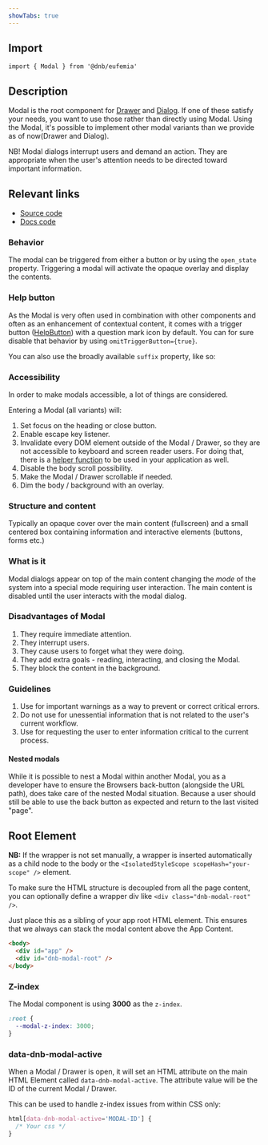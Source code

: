 ```yaml
---
showTabs: true
---
```



## Import

```tsx
import { Modal } from '@dnb/eufemia'
```

## Description

Modal is the root component for [Drawer](/uilib/components/drawer) and [Dialog](/uilib/components/dialog). If one of these satisfy your needs, you want to use those rather than directly using Modal. Using the Modal, it's possible to implement other modal variants than we provide as of now(Drawer and Dialog).

NB! Modal dialogs interrupt users and demand an action. They are appropriate when the user's attention needs to be directed toward important information.

## Relevant links

- [Source code](https://github.com/dnbexperience/eufemia/tree/main/packages/dnb-eufemia/src/components/modal)
- [Docs code](https://github.com/dnbexperience/eufemia/tree/main/packages/dnb-design-system-portal/src/docs/uilib/components/modal)

### Behavior

The modal can be triggered from either a button or by using the `open_state` property. Triggering a modal will activate the opaque overlay and display the contents.

### Help button

As the Modal is very often used in combination with other components and often as an enhancement of contextual content, it comes with a trigger button ([HelpButton](/uilib/components/help-button)) with a question mark icon by default. You can for sure disable that behavior by using `omitTriggerButton={true}`.

You can also use the broadly available `suffix` property, like so:

<ModalExampleSuffix />

### Accessibility

In order to make modals accessible, a lot of things are considered.

Entering a Modal (all variants) will:

1. Set focus on the heading or close button.
2. Enable escape key listener.
3. Invalidate every DOM element outside of the Modal / Drawer, so they are not accessible to keyboard and screen reader users. For doing that, there is a [helper function](/uilib/helpers/functions#interactioninvalidation-example) to be used in your application as well.
4. Disable the body scroll possibility.
5. Make the Modal / Drawer scrollable if needed.
6. Dim the body / background with an overlay.

### Structure and content

Typically an opaque cover over the main content (fullscreen) and a small centered box containing information and interactive elements (buttons, forms etc.)

### What is it

Modal dialogs appear on top of the main content changing the _mode_ of the system into a special mode requiring user interaction. The main content is disabled until the user interacts with the modal dialog.

### Disadvantages of Modal

1.  They require immediate attention.
1.  They interrupt users.
1.  They cause users to forget what they were doing.
1.  They add extra goals - reading, interacting, and closing the Modal.
1.  They block the content in the background.

### Guidelines

1.  Use for important warnings as a way to prevent or correct critical errors.
1.  Do not use for unessential information that is not related to the user's current workflow.
1.  Use for requesting the user to enter information critical to the current process.

#### Nested modals

While it is possible to nest a Modal within another Modal, you as a developer have to ensure the Browsers back-button (alongside the URL path), does take care of the nested Modal situation. Because a user should still be able to use the back button as expected and return to the last visited "page".

## Root Element

**NB:** If the wrapper is not set manually, a wrapper is inserted automatically as a child node to the body or the `<IsolatedStyleScope scopeHash="your-scope" />` element.

To make sure the HTML structure is decoupled from all the page content, you can optionally define a wrapper div like `<div class="dnb-modal-root" />`.

Just place this as a sibling of your app root HTML element. This ensures that we always can stack the modal content above the App Content.

```html
<body>
  <div id="app" />
  <div id="dnb-modal-root" />
</body>
```

### Z-index

The Modal component is using **3000** as the `z-index`.

```css
:root {
  --modal-z-index: 3000;
}
```

### data-dnb-modal-active

When a Modal / Drawer is open, it will set an HTML attribute on the main HTML Element called `data-dnb-modal-active`. The attribute value will be the ID of the current Modal / Drawer.

This can be used to handle z-index issues from within CSS only:

```css
html[data-dnb-modal-active='MODAL-ID'] {
  /* Your css */
}
```
